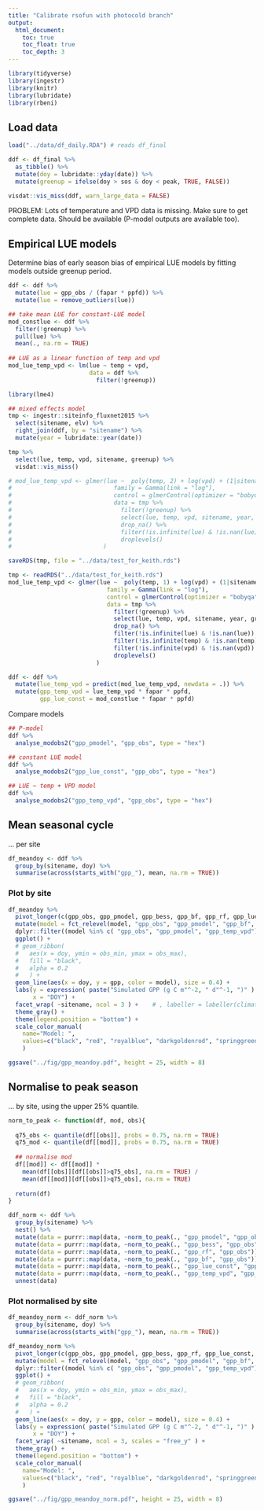 ```yaml
---
title: "Calibrate rsofun with photocold branch"
output:
  html_document:
    toc: true
    toc_float: true
    toc_depth: 3
---
```


```r
library(tidyverse)
library(ingestr)
library(knitr)
library(lubridate)
library(rbeni)
```

## Load data

```r
load("../data/df_daily.RDA") # reads df_final

ddf <- df_final %>% 
  as_tibble() %>%
  mutate(doy = lubridate::yday(date)) %>% 
  mutate(greenup = ifelse(doy > sos & doy < peak, TRUE, FALSE))
```

```r
visdat::vis_miss(ddf, warn_large_data = FALSE)
```

PROBLEM: Lots of temperature and VPD data is missing. Make sure to get complete data. Should be available (P-model outputs are available too).

## Empirical LUE models

Determine bias of early season bias of empirical LUE models by fitting models outside greenup period.

```r
ddf <- ddf %>% 
  mutate(lue = gpp_obs / (fapar * ppfd)) %>% 
  mutate(lue = remove_outliers(lue))

## take mean LUE for constant-LUE model
mod_constlue <- ddf %>% 
  filter(!greenup) %>% 
  pull(lue) %>% 
  mean(., na.rm = TRUE)
  
## LUE as a linear function of temp and vpd
mod_lue_temp_vpd <- lm(lue ~ temp + vpd, 
                       data = ddf %>% 
                         filter(!greenup))

library(lme4)

## mixed effects model
tmp <- ingestr::siteinfo_fluxnet2015 %>%
  select(sitename, elv) %>%
  right_join(ddf, by = "sitename") %>%
  mutate(year = lubridate::year(date))

tmp %>%
  select(lue, temp, vpd, sitename, greenup) %>%
  visdat::vis_miss()

# mod_lue_temp_vpd <- glmer(lue ~  poly(temp, 2) + log(vpd) + (1|sitename/year),
#                             family = Gamma(link = "log"),
#                             control = glmerControl(optimizer = "bobyqa", optCtrl = list(maxfun = 2e5)),
#                             data = tmp %>%
#                               filter(!greenup) %>%
#                               select(lue, temp, vpd, sitename, year, greenup) %>%
#                               drop_na() %>% 
#                               filter(!is.infinite(lue) & !is.nan(lue)) %>% 
#                               droplevels()
#                          )

saveRDS(tmp, file = "../data/test_for_keith.rds")

tmp <- readRDS("../data/test_for_keith.rds")
mod_lue_temp_vpd <- glmer(lue ~  poly(temp, 1) + log(vpd) + (1|sitename/year),
                            family = Gamma(link = "log"),
                            control = glmerControl(optimizer = "bobyqa", optCtrl = list(maxfun = 2e5)),
                            data = tmp %>%
                              filter(!greenup) %>%
                              select(lue, temp, vpd, sitename, year, greenup) %>%
                              drop_na() %>% 
                              filter(!is.infinite(lue) & !is.nan(lue)) %>% 
                              filter(!is.infinite(temp) & !is.nan(temp)) %>% 
                              filter(!is.infinite(vpd) & !is.nan(vpd)) %>% 
                              droplevels()
                         )

ddf <- ddf %>% 
  mutate(lue_temp_vpd = predict(mod_lue_temp_vpd, newdata = .)) %>% 
  mutate(gpp_temp_vpd = lue_temp_vpd * fapar * ppfd,
         gpp_lue_const = mod_constlue * fapar * ppfd)
```

<!-- ## Bloomfield et al. LUE model -->

<!-- ```{r} -->
<!-- df_bf <- read_csv("~/data/bloomfield_LUE/dataset_with-predictions.csv") -->

<!-- ddf <- df_bf %>%  -->
<!--   mutate(gpp_bf = M_fit * Iabs_sum) %>%  -->
<!--   select(sitename, date, gpp_bf) %>%  -->
<!--   right_join(ddf, by = c("sitename", "date")) -->

<!-- ddf %>%  -->
<!--   analyse_modobs2("gpp_bf", "gpp_obs") -->
<!-- ``` -->

Compare models

```r
## P-model
ddf %>% 
  analyse_modobs2("gpp_pmodel", "gpp_obs", type = "hex")

## constant LUE model
ddf %>% 
  analyse_modobs2("gpp_lue_const", "gpp_obs", type = "hex")

## LUE ~ temp + VPD model
ddf %>% 
  analyse_modobs2("gpp_temp_vpd", "gpp_obs", type = "hex")
```

## Mean seasonal cycle

... per site

```r
df_meandoy <- ddf %>% 
  group_by(sitename, doy) %>% 
  summarise(across(starts_with("gpp_"), mean, na.rm = TRUE))
```

### Plot by site

```r
df_meandoy %>% 
  pivot_longer(c(gpp_obs, gpp_pmodel, gpp_bess, gpp_bf, gpp_rf, gpp_lue_const, gpp_temp_vpd), names_to = "model", values_to = "gpp") %>% 
  mutate(model = fct_relevel(model, "gpp_obs", "gpp_pmodel", "gpp_bf", "gpp_rf", "gpp_bess", "gpp_lue_const", "gpp_temp_vpd")) %>% 
  dplyr::filter((model %in% c( "gpp_obs", "gpp_pmodel", "gpp_temp_vpd"))) %>% 
  ggplot() +
  # geom_ribbon(
  #   aes(x = doy, ymin = obs_min, ymax = obs_max), 
  #   fill = "black", 
  #   alpha = 0.2
  #   ) +
  geom_line(aes(x = doy, y = gpp, color = model), size = 0.4) +
  labs(y = expression( paste("Simulated GPP (g C m"^-2, " d"^-1, ")" ) ), 
       x = "DOY") +
  facet_wrap( ~sitename, ncol = 3 ) +    # , labeller = labeller(climatezone = list_rosetta)
  theme_gray() +
  theme(legend.position = "bottom") +
  scale_color_manual(
    name="Model: ",
    values=c("black", "red", "royalblue", "darkgoldenrod", "springgreen", "orchid4")
    )

ggsave("../fig/gpp_meandoy.pdf", height = 25, width = 8)
```

## Normalise to peak season

... by site, using the upper 25% quantile.

```r
norm_to_peak <- function(df, mod, obs){
  
  q75_obs <- quantile(df[[obs]], probs = 0.75, na.rm = TRUE)
  q75_mod <- quantile(df[[mod]], probs = 0.75, na.rm = TRUE)
  
  ## normalise mod
  df[[mod]] <- df[[mod]] * 
    mean(df[[obs]][df[[obs]]>q75_obs], na.rm = TRUE) / 
    mean(df[[mod]][df[[obs]]>q75_obs], na.rm = TRUE)
  
  return(df)
}

ddf_norm <- ddf %>% 
  group_by(sitename) %>% 
  nest() %>% 
  mutate(data = purrr::map(data, ~norm_to_peak(., "gpp_pmodel", "gpp_obs"))) %>% 
  mutate(data = purrr::map(data, ~norm_to_peak(., "gpp_bess", "gpp_obs"))) %>% 
  mutate(data = purrr::map(data, ~norm_to_peak(., "gpp_rf", "gpp_obs"))) %>% 
  mutate(data = purrr::map(data, ~norm_to_peak(., "gpp_bf", "gpp_obs"))) %>% 
  mutate(data = purrr::map(data, ~norm_to_peak(., "gpp_lue_const", "gpp_obs"))) %>% 
  mutate(data = purrr::map(data, ~norm_to_peak(., "gpp_temp_vpd", "gpp_obs"))) %>% 
  unnest(data)
```

### Plot normalised by site

```r
df_meandoy_norm <- ddf_norm %>% 
  group_by(sitename, doy) %>% 
  summarise(across(starts_with("gpp_"), mean, na.rm = TRUE))
```

```r
df_meandoy_norm %>% 
  pivot_longer(c(gpp_obs, gpp_pmodel, gpp_bess, gpp_rf, gpp_lue_const, gpp_temp_vpd), names_to = "model", values_to = "gpp") %>% 
  mutate(model = fct_relevel(model, "gpp_obs", "gpp_pmodel", "gpp_bf", "gpp_rf", "gpp_bess", "gpp_lue_const", "gpp_temp_vpd")) %>% 
  dplyr::filter((model %in% c( "gpp_obs", "gpp_pmodel", "gpp_temp_vpd"))) %>% 
  ggplot() +
  # geom_ribbon(
  #   aes(x = doy, ymin = obs_min, ymax = obs_max), 
  #   fill = "black", 
  #   alpha = 0.2
  #   ) +
  geom_line(aes(x = doy, y = gpp, color = model), size = 0.4) +
  labs(y = expression( paste("Simulated GPP (g C m"^-2, " d"^-1, ")" ) ), 
       x = "DOY") +
  facet_wrap( ~sitename, ncol = 3, scales = "free_y" ) +
  theme_gray() +
  theme(legend.position = "bottom") +
  scale_color_manual(
    name="Model: ",
    values=c("black", "red", "royalblue", "darkgoldenrod", "springgreen", "orchid4")
    )

ggsave("../fig/gpp_meandoy_norm.pdf", height = 25, width = 8)
```

